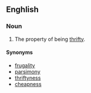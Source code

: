 ==Enghlish==

===Noun===
{{en-noun|-}}

#The property of being [[thrifty]].

====Synonyms====
*[[frugality]]
*[[parsimony]]
*[[thriftyness]]
*[[cheapness]]